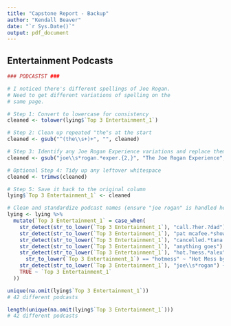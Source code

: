 ```yaml
---
title: "Capstone Report - Backup"
author: "Kendall Beaver"
date: "`r Sys.Date()`"
output: pdf_document
---
```


## Entertainment Podcasts

```r

### PODCASTST ###

# I noticed there's different spellings of Joe Rogan. 
# Need to get different variations of spelling on the
# same page.

# Step 1: Convert to lowercase for consistency
cleaned <- tolower(lying$`Top 3 Entertainment_1`)

# Step 2: Clean up repeated "the"s at the start
cleaned <- gsub("^(the\\s+)+", "", cleaned)

# Step 3: Identify any Joe Rogan Experience variations and replace them
cleaned <- gsub("joe\\s*rogan.*exper.{2,}", "The Joe Rogan Experience", cleaned)

# Optional Step 4: Tidy up any leftover whitespace
cleaned <- trimws(cleaned)

# Step 5: Save it back to the original column
lying$`Top 3 Entertainment_1` <- cleaned

# Clean and standardize podcast names (ensure "joe rogan" is handled here)
lying <- lying %>%
  mutate(`Top 3 Entertainment_1` = case_when(
    str_detect(str_to_lower(`Top 3 Entertainment_1`), "call.?her.?dad") ~ "Call Her Daddy",
    str_detect(str_to_lower(`Top 3 Entertainment_1`), "pat mcafee.*show|pat mcafee.*talk") ~ "The Pat McAfee Show",
    str_detect(str_to_lower(`Top 3 Entertainment_1`), "cancelled.*tana|canceled|cancelled") ~ "Cancelled with Tana Mongeau",
    str_detect(str_to_lower(`Top 3 Entertainment_1`), "anything goes") ~ "Anything Goes",
    str_detect(str_to_lower(`Top 3 Entertainment_1`), "hot.?mess.*alex") | 
      str_to_lower(`Top 3 Entertainment_1`) == "hotmess" ~ "Hot Mess by Alex Earle",
    str_detect(str_to_lower(`Top 3 Entertainment_1`), "joe\\s*rogan") ~ "The Joe Rogan Experience",  # Added this line to catch "joe rogan"
    TRUE ~ `Top 3 Entertainment_1`
  ))

unique(na.omit(lying$`Top 3 Entertainment_1`))
# 42 different podcasts

length(unique(na.omit(lying$`Top 3 Entertainment_1`)))
# 42 different podcasts
```
